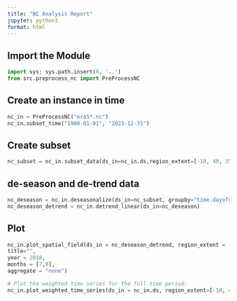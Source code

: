 ```yaml
---
title: "NC Analysis Report"
jupyter: python3
format: html
---
```

## Import the Module
```python
import sys; sys.path.insert(0, '..')
from src.preprocess_nc import PreProcessNC
```

## Create an instance in time
```python
nc_in = PreProcessNC("era5*.nc")
nc_in.subset_time("1980-01-01", "2023-12-31")
```

## Create subset
```python
nc_subset = nc_in.subset_data(ds_in=nc_in.ds,region_extent=[-10, 40, 35, 70])
```

## de-season and de-trend data 
```python
nc_deseason = nc_in.deseasonalize(ds_in=nc_subset, groupby="time.dayofyear")
nc_deseason_detrend = nc_in.detrend_linear(ds_in=nc_deseason)
```

## Plot
```python
nc_in.plot_spatial_field(ds_in = nc_deseason_detrend, region_extent = [-10, 40, 35, 70],
title="",
year = 2018,
months = [7,8],
aggregate = "none")
```

```python
# Plot the weighted time series for the full time period:
nc_in.plot_weighted_time_series(ds_in = nc_in.ds, region_extent=[-10, 40, 35, 70])
```